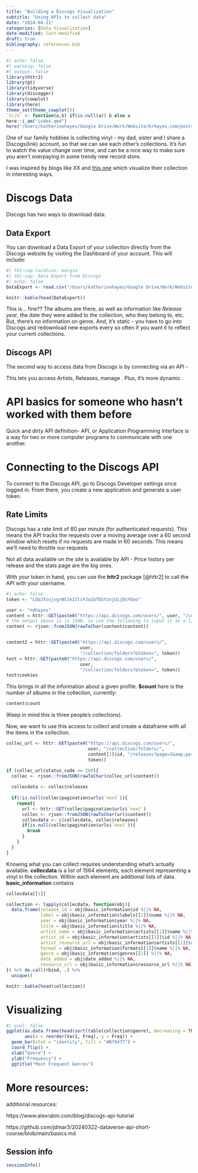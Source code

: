 ```yaml
---
title: "Building a Discogs Visualization"
subtitle: "Using APIs to collect data"
date: "2024-04-21"
categories: [Data Visualization]
date-modified: last-modified
draft: true
bibliography: references.bib
---
```


```r
#| echo: false
#| warning: false
#| output: false
library(httr2)
library(gt)
library(tidyverse)
library(discogger)
library(cowplot)
library(here)
theme_set(theme_cowplot())
`%||%` <- function(a,b) if(is.null(a)) b else a
here::i_am("index.qmd")
here("/Users/katherinehayes/Google Drive/Work/Website/krhayes.com/posts/Draft_Discogs/index.qmd")
```

One of our family hobbies is collecting vinyl - my dad, sister and I share a Discogs(link) account, so that we can see each other's collections. It's fun to watch the value change over time, and can be a nice way to make sure you aren't overpaying in some trendy new record store.

I was inspired by blogs like XX and [this one](https://www.alexrabin.com/about/record-collection) which visualize their collection in interesting ways.

# Discogs Data

Discogs has two ways to download data:

## Data Export

You can download a Data Export of your collection directly from the Discogs website by visiting the Dashboard of your account. This will include:

```r
#| tbl-cap-location: margin
#| tbl-cap: Data Export from Discogs
#| echo: false
DataExport <- read.csv("/Users/katherinehayes/Google Drive/Work/Website/krhayes.com/posts/Draft_Discogs/files/ndhayes-collection-20230610-1224.csv")

knitr::kable(head(DataExport))
```

This is .. fine?? The albums are there, as well as information like *Release year*, the date they were added to the collection, who they belong to, etc. But, there's no information on genre. And, it's static - you have to go into Discogs and redownload new exports every so often if you want it to reflect your current collections.

## Discogs API

The second way to access data from Discogs is by connecting via an API -

This lets you access Artists, Releases, manage . Plus, it's more dynamic .

# API basics for someone who hasn't worked with them before

Quick and dirty API definition- API, or Application Programming Interface is a way for two or more computer programs to communicate with one another.

# Connecting to the Discogs API

To connect to the Discogs API, go to Discogs Developer settings once logged in. From there, you create a new application and generate a user token.

## Rate Limits

Discogs has a rate limit of 60 per minute (for authenticated requests). This means the API tracks the requests over a moving average over a 60 second window which resets if no requests are made in 60 seconds. This means we'll need to throttle our requests

Not all data available on the site is available by API - Price history per release and the stats page are the big ones.

With your token in hand, you can use the **httr2** package [@httr2] to call the API with your username.

```r
#| echo: false
token <- "LObJXzujvgrNCikIIlcFJoibfbSYznjUijDsYQoo"
```

```r
user <- "ndhayes"
content = httr::GET(paste0("https://api.discogs.com/users/", user, "/collection/folders/0?&token=", token))
# the output above is in JSON, so use the following to input it as a list
content <- rjson::fromJSON(rawToChar(content$content))


content2 = httr::GET(paste0("https://api.discogs.com/users/",
                            user,
                            "/collection/folders?&token=", token))
test = httr::GET(paste0("https://api.discogs.com/users/",
                            user,
                            "/collection/folders?&token=", token))
test$cookies
```

This brings in all the information about a given profile. **\$count** here is the number of albums in the collection, currently:

```r
content$count
```

(Keep in mind this is three people's collections).

Now, we want to use this access to collect and create a dataframe with all the items in the collection.

```r
collec_url <- httr::GET(paste0("https://api.discogs.com/users/",
                               user, "/collection/folders/",
                               content[1]$id, "/releases?page=1&amp;per_page=100&token=",
                               token))
```

```r
if (collec_url$status_code == 200){
  collec <- rjson::fromJSON(rawToChar(collec_url$content))
  
  collecdata <- collec$releases
  
  if(!is.null(collec$pagination$urls$`next`)){
    repeat{
      url <- httr::GET(collec$pagination$urls$`next`)
      collec <- rjson::fromJSON(rawToChar(url$content))
      collecdata <- c(collecdata, collec$releases)
      if(is.null(collec$pagination$urls$`next`)){
        break
      }
    }
  }
}
```

Knowing what you can collect requires understanding what's actually available. **collecdata** is a list of 1564 elements, each element representing a vinyl in the collection. Within each element are additional lists of data. **basic_information** contains

```r
collecdata[[1]]
```

```r
collection <- lapply(collecdata, function(obj){
  data.frame(release_id = obj$basic_information$id %||% NA,
             label = obj$basic_information$labels[[1]]$name %||% NA,
             year = obj$basic_information$year %||% NA,
             title = obj$basic_information$title %||% NA, 
             artist_name = obj$basic_information$artists[[1]]$name %||% NA,
             artist_id = obj$basic_information$artists[[1]]$id %||% NA,
             artist_resource_url = obj$basic_information$artists[[1]]$resource_url %||% NA, 
             format = obj$basic_information$formats[[1]]$name %||% NA,
             genre = obj$basic_information$genres[[1]] %||% NA,
             date_added = obj$date_added %||% NA,
             resource_url = obj$basic_information$resource_url %||% NA)
}) %>% do.call(rbind, .) %>% 
  unique()

knitr::kable(head(collection))
```

# Visualizing

```r
#| eval: false
ggplot(as.data.frame(head(sort(table(collection$genre), decreasing = TRUE), 10)),
       aes(x = reorder(Var1, Freq), y = Freq)) + 
  geom_bar(stat = "identity", fill = "#B79477") + 
  coord_flip() + 
  xlab("Genre") +
  ylab("Frequency") +
  ggtitle("Most Frequent Genres")
```

# More resources:

additional resources:

https://www.alexrabin.com/blog/discogs-api-tutorial

https://github.com/jdmar3/20240322-dataverse-api-short-course/blob/main/basics.md

## Session info

```r
sessionInfo()
```
